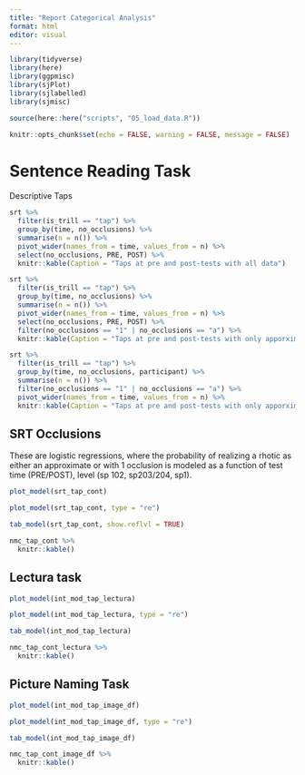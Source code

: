 ```yaml
---
title: "Report Categorical Analysis"
format: html
editor: visual
---
```


```r
library(tidyverse)
library(here)
library(ggpmisc)
library(sjPlot)
library(sjlabelled)
library(sjmisc)

source(here::here("scripts", "05_load_data.R"))
```

```r
knitr::opts_chunk$set(echo = FALSE, warning = FALSE, message = FALSE)
```

# Sentence Reading Task

Descriptive Taps

```r
srt %>% 
  filter(is_trill == "tap") %>% 
  group_by(time, no_occlusions) %>%
  summarise(n = n()) %>% 
  pivot_wider(names_from = time, values_from = n) %>% 
  select(no_occlusions, PRE, POST) %>% 
  knitr::kable(Caption = "Taps at pre and post-tests with all data")
```

```r
srt %>% 
  filter(is_trill == "tap") %>% 
  group_by(time, no_occlusions) %>%
  summarise(n = n()) %>% 
  pivot_wider(names_from = time, values_from = n) %>% 
  select(no_occlusions, PRE, POST) %>% 
  filter(no_occlusions == "1" | no_occlusions == "a") %>%
  knitr::kable(Caption = "Taps at pre and post-tests with only apporximates and 1 occlusion")
```

```r
srt %>% 
  filter(is_trill == "tap") %>% 
  group_by(time, no_occlusions, participant) %>%
  summarise(n = n()) %>% 
  filter(no_occlusions == "1" | no_occlusions == "a") %>%
  pivot_wider(names_from = time, values_from = n) %>% 
  knitr::kable(Caption = "Taps at pre and post-tests with only apporximates and 1 occlusion per participant")
```

## SRT Occlusions

These are logistic regressions, where the probability of realizing a rhotic as either an approximate or with 1 occlusion is modeled as a function of test time (PRE/POST), level (sp 102, sp203/204, sp1).

```r
plot_model(srt_tap_cont)
```

```r
plot_model(srt_tap_cont, type = "re")
```

```r
tab_model(srt_tap_cont, show.reflvl = TRUE)
```

```r
nmc_tap_cont %>% 
  knitr::kable()
```

## Lectura task

<!------ add descriptives here ------->

```r
plot_model(int_mod_tap_lectura)
```

```r
plot_model(int_mod_tap_lectura, type = "re")
```

```r
tab_model(int_mod_tap_lectura)
```

```r
nmc_tap_cont_lectura %>% 
  knitr::kable()
```

## Picture Naming Task

<!------ add descriptive here ------->

```r
plot_model(int_mod_tap_image_df)
```

```r
plot_model(int_mod_tap_image_df, type = "re")
```

```r
tab_model(int_mod_tap_image_df)
```

```r
nmc_tap_cont_image_df %>% 
  knitr::kable()
```
